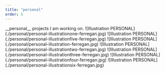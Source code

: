 ```yaml
---
title: "personal"
order: 5
---
```

<Description>
__personal__ projects I am working on.
</Description>

<Illustrations>
    ![Illustration PERSONAL](./personal/personal-illustrationone-ferregan.jpg)
    ![Illustration PERSONAL](./personal/personal-illustrationfive-ferregan.jpg)
    ![Illustration PERSONAL](./personal/personal-illustration-ferregan.jpg)
    ![Illustration PERSONAL](./personal/personal-illustrationtwo-ferregan.jpg)
    ![Illustration PERSONAL](./personal/personal-illustrationthree-ferregan.jpg)
    ![Illustration PERSONAL](./personal/personal-illustrationfour-ferregan.jpg)
    ![Illustration PERSONAL](./personal/personal-illustrationsix-ferregan.jpg)
</Illustrations>